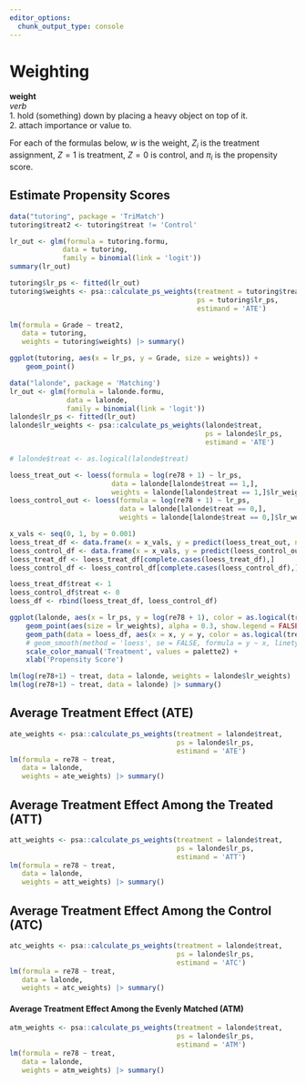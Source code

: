 ```yaml
---
editor_options: 
  chunk_output_type: console
---
```

# Weighting {#chapter-weighting}

::: {.rmdtip}
**weight**  
*verb*  
1. hold (something) down by placing a heavy object on top of it.  
2. attach importance or value to.
:::

For each of the formulas below, $w$ is the weight, $Z_i$ is the treatment assignment, $Z = 1$ is treatment, $Z = 0$ is control, and $\pi_i$ is the propensity score.

## Estimate Propensity Scores

```r
data("tutoring", package = 'TriMatch')
tutoring$treat2 <- tutoring$treat != 'Control'

lr_out <- glm(formula = tutoring.formu,
			 data = tutoring,
			 family = binomial(link = 'logit'))
summary(lr_out)

tutoring$lr_ps <- fitted(lr_out)
tutoring$weights <- psa::calculate_ps_weights(treatment = tutoring$treat2,
											  ps = tutoring$lr_ps,						  
											  estimand = 'ATE')

lm(formula = Grade ~ treat2,
   data = tutoring,
   weights = tutoring$weights) |> summary()

ggplot(tutoring, aes(x = lr_ps, y = Grade, size = weights)) +
	geom_point()
```

```r
data("lalonde", package = 'Matching')
lr_out <- glm(formula = lalonde.formu,
			  data = lalonde,
			  family = binomial(link = 'logit'))
lalonde$lr_ps <- fitted(lr_out)
lalonde$lr_weights <- psa::calculate_ps_weights(lalonde$treat,
												ps = lalonde$lr_ps,
												estimand = 'ATE')
```

```r
# lalonde$treat <- as.logical(lalonde$treat)

loess_treat_out <- loess(formula = log(re78 + 1) ~ lr_ps,				  
						 data = lalonde[lalonde$treat == 1,],
						 weights = lalonde[lalonde$treat == 1,]$lr_weights)
loess_control_out <- loess(formula = log(re78 + 1) ~ lr_ps,
						   data = lalonde[lalonde$treat == 0,],
						   weights = lalonde[lalonde$treat == 0,]$lr_weights)

x_vals <- seq(0, 1, by = 0.001)
loess_treat_df <- data.frame(x = x_vals, y = predict(loess_treat_out, newdata = x_vals))
loess_control_df <- data.frame(x = x_vals, y = predict(loess_control_out, newdata = x_vals))
loess_treat_df <- loess_treat_df[complete.cases(loess_treat_df),]
loess_control_df <- loess_control_df[complete.cases(loess_control_df),]

loess_treat_df$treat <- 1
loess_control_df$treat <- 0
loess_df <- rbind(loess_treat_df, loess_control_df)

ggplot(lalonde, aes(x = lr_ps, y = log(re78 + 1), color = as.logical(treat))) +
	geom_point(aes(size = lr_weights), alpha = 0.3, show.legend = FALSE) +
	geom_path(data = loess_df, aes(x = x, y = y, color = as.logical(treat))) +
	# geom_smooth(method = 'loess', se = FALSE, formula = y ~ x, linetype= 2) +
	scale_color_manual('Treatment', values = palette2) +
	xlab('Propensity Score')

lm(log(re78+1) ~ treat, data = lalonde, weights = lalonde$lr_weights) |> summary()
lm(log(re78+1) ~ treat, data = lalonde) |> summary()
```

## Average Treatment Effect (ATE)

\begin{equation}
\begin{aligned}
w_{ATE} = \frac{Z_i}{\pi_i} + \frac{1 - Z_i}{1 - \pi_i}
\end{aligned}
(\#eq:eqatew)
\end{equation}

```r
ate_weights <- psa::calculate_ps_weights(treatment = lalonde$treat,
										 ps = lalonde$lr_ps, 						  
										 estimand = 'ATE')
lm(formula = re78 ~ treat, 
   data = lalonde,
   weights = ate_weights) |> summary()
```

## Average Treatment Effect Among the Treated (ATT)

\begin{equation}
\begin{aligned}
w_{ATT} = \frac{\pi_i Z_i}{\pi_i} + \frac{\pi_i (1 - Z_i)}{1 - \pi_i}
\end{aligned}
(\#eq:eqattw)
\end{equation}

```r
att_weights <- psa::calculate_ps_weights(treatment = lalonde$treat,
										 ps = lalonde$lr_ps, 
										 estimand = 'ATT')
lm(formula = re78 ~ treat, 
   data = lalonde,
   weights = att_weights) |> summary()
```

## Average Treatment Effect Among the Control (ATC)

\begin{equation}
\begin{aligned}
w_{ATC} = \frac{(1 - \pi_i) Z_i}{\pi_i} + \frac{(1 - e_i)(1 - Z_i)}{1 - \pi_i}
\end{aligned}
(\#eq:eqatcw)
\end{equation}

```r
atc_weights <- psa::calculate_ps_weights(treatment = lalonde$treat,
										 ps = lalonde$lr_ps, 
										 estimand = 'ATC')
lm(formula = re78 ~ treat, 
   data = lalonde,
   weights = atc_weights) |> summary()
```

#### Average Treatment Effect Among the Evenly Matched (ATM)

\begin{equation}
\begin{aligned}
w_{ATM} = \frac{min{\pi_i, 1 - \pi_i}}{Z_i \pi_i (1 - Z_i)(1 - \pi_i)}
\end{aligned}
(\#eq:eqatmw)
\end{equation}

```r
atm_weights <- psa::calculate_ps_weights(treatment = lalonde$treat,
										 ps = lalonde$lr_ps, 
										 estimand = 'ATM')
lm(formula = re78 ~ treat, 
   data = lalonde,
   weights = atm_weights) |> summary()

```
